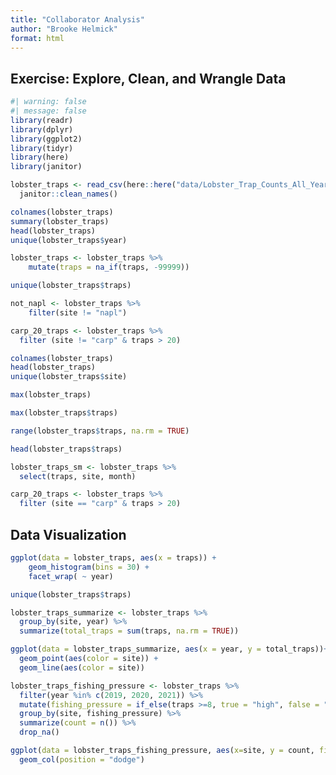 ```yaml
---
title: "Collaborator Analysis"
author: "Brooke Helmick"
format: html
---
```


## Exercise: Explore, Clean, and Wrangle Data

```r
#| warning: false 
#| message: false 
library(readr)
library(dplyr)
library(ggplot2)
library(tidyr)
library(here)
library(janitor)
```

```r
lobster_traps <- read_csv(here::here("data/Lobster_Trap_Counts_All_Years_20210519.csv")) %>% 
  janitor::clean_names()

colnames(lobster_traps)
summary(lobster_traps)
head(lobster_traps)
unique(lobster_traps$year)

lobster_traps <- lobster_traps %>% 
    mutate(traps = na_if(traps, -99999))

unique(lobster_traps$traps)

not_napl <- lobster_traps %>% 
    filter(site != "napl")

carp_20_traps <- lobster_traps %>% 
  filter (site != "carp" & traps > 20)

colnames(lobster_traps)
head(lobster_traps)
unique(lobster_traps$site)

max(lobster_traps)

max(lobster_traps$traps)

range(lobster_traps$traps, na.rm = TRUE)

head(lobster_traps$traps)

lobster_traps_sm <- lobster_traps %>%
  select(traps, site, month)

carp_20_traps <- lobster_traps %>% 
  filter (site == "carp" & traps > 20)  
```

## Data Visualization 

```r
ggplot(data = lobster_traps, aes(x = traps)) +
    geom_histogram(bins = 30) +
    facet_wrap( ~ year)

unique(lobster_traps$traps)

lobster_traps_summarize <- lobster_traps %>% 
  group_by(site, year) %>% 
  summarize(total_traps = sum(traps, na.rm = TRUE))

ggplot(data = lobster_traps_summarize, aes(x = year, y = total_traps))+
  geom_point(aes(color = site)) +
  geom_line(aes(color = site))
```
```r
lobster_traps_fishing_pressure <- lobster_traps %>%
  filter(year %in% c(2019, 2020, 2021)) %>% 
  mutate(fishing_pressure = if_else(traps >=8, true = "high", false = "low")) %>% 
  group_by(site, fishing_pressure) %>% 
  summarize(count = n()) %>%
  drop_na()

ggplot(data = lobster_traps_fishing_pressure, aes(x=site, y = count, fill = fishing_pressure)) +
  geom_col(position = "dodge")
```


